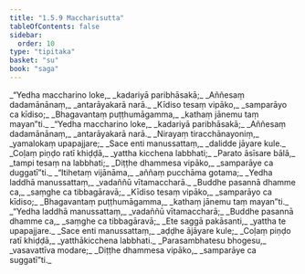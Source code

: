 ```yaml
---
title: "1.5.9 Maccharisutta"
tableOfContents: false
sidebar:
  order: 10
type: "tipitaka"
basket: "su"
book: "saga"
---
```



<DynamicBreadcrumb />

<Division number="49" book="saga">

<Paragraph number="262" type="verses" book="saga">
_“Yedha maccharino loke,_  
_kadariyā paribhāsakā;_  
_Aññesaṃ dadamānānaṃ,_  
_antarāyakarā narā._  

</Paragraph>

<Paragraph number="263" type="verses" book="saga">
_Kīdiso tesaṃ vipāko,_  
_samparāyo ca kīdiso;_  
_Bhagavantaṃ puṭṭhumāgamma,_  
_kathaṃ jānemu taṃ mayan”ti._  

</Paragraph>

<Paragraph number="264" type="verses" book="saga">
_“Yedha maccharino loke,_  
_kadariyā paribhāsakā;_  
_Aññesaṃ dadamānānaṃ,_  
_antarāyakarā narā._  

</Paragraph>

<Paragraph number="265" type="verses" book="saga">
_Nirayaṃ tiracchānayoniṃ,_  
_yamalokaṃ upapajjare;_  
_Sace enti manussattaṃ,_  
_dalidde jāyare kule._  

</Paragraph>

<Paragraph number="266" type="verses" book="saga">
_Coḷaṃ piṇḍo ratī khiḍḍā,_  
_yattha kicchena labbhati;_  
_Parato āsīsare bālā,_  
_tampi tesaṃ na labbhati;_  
_Diṭṭhe dhammesa vipāko,_  
_samparāye ca duggatī”ti._  

</Paragraph>

<Paragraph number="267" type="verses" book="saga">
_“Itihetaṃ vijānāma,_  
_aññaṃ pucchāma gotama;_  
_Yedha laddhā manussattaṃ,_  
_vadaññū vītamaccharā._  

</Paragraph>

<Paragraph number="268" type="verses" book="saga">
_Buddhe pasannā dhamme ca,_  
_saṃghe ca tibbagāravā;_  
_Kīdiso tesaṃ vipāko,_  
_samparāyo ca kīdiso;_  
_Bhagavantaṃ puṭṭhumāgamma,_  
_kathaṃ jānemu taṃ mayan”ti._  

</Paragraph>

<Paragraph number="269" type="verses" book="saga">
_“Yedha laddhā manussattaṃ,_  
_vadaññū vītamaccharā;_  
_Buddhe pasannā dhamme ca,_  
_saṃghe ca tibbagāravā;_  
_Ete saggā pakāsanti,_  
_yattha te upapajjare._  

</Paragraph>

<Paragraph number="270" type="verses" book="saga">
_Sace enti manussattaṃ,_  
_aḍḍhe ājāyare kule;_  
_Coḷaṃ piṇḍo ratī khiḍḍā,_  
_yatthākicchena labbhati._  

</Paragraph>

<Paragraph number="271" type="verses" book="saga">
_Parasambhatesu bhogesu,_  
_vasavattīva modare;_  
_Diṭṭhe dhammesa vipāko,_  
_samparāye ca suggatī”ti._
</Paragraph>
</Division>